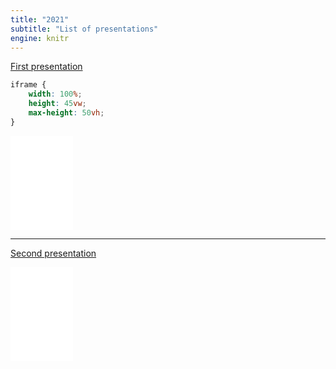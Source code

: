 ```yaml
---
title: "2021"
subtitle: "List of presentations"
engine: knitr
---
```


[First presentation](revealjs/slides/2022/first/first.html)

```css
iframe {
    width: 100%;
    height: 45vw;
    max-height: 50vh;
}
```

<iframe frameborder="0" allowfullscreen width=100 height=auto src="revealjs/slides/2022/first/first.html"></iframe>

<hr>

[Second presentation](slides/2022/first/first.html)

<iframe frameborder="0" allowfullscreen width=100 height=auto src="revealjs/slides/2022/first/first.html"></iframe>